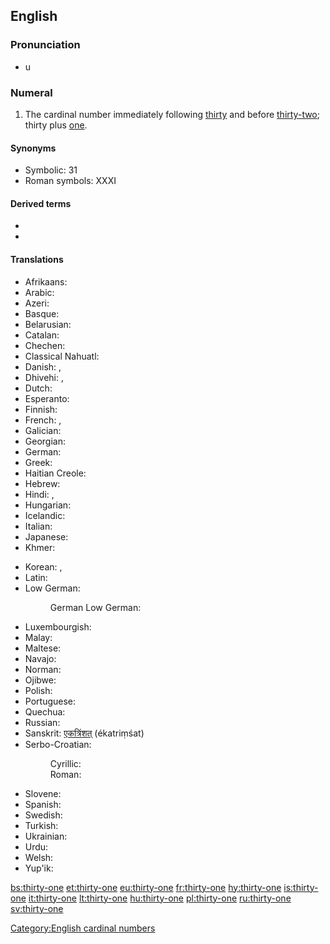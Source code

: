 ==English==
{{cardinalbox|en|30|31|32|thirty|thirty-two|ord=thirty-first}}

===Pronunciation===
* {{audio|en-us-thirty-one.ogg|Audio (US)|lang=en}}u

===Numeral===
{{head|en|numeral}}

# The cardinal number immediately following [[thirty]] and before [[thirty-two]]; thirty plus [[one]].

====Synonyms====
* Symbolic: 31
* Roman symbols: XXXI

====Derived terms====
* {{l|en|thirty-first}}
* {{l|en|thirty-oneth}}

====Translations====
{{trans-top|31}}
* Afrikaans: {{t|af|een-en-dertig}}
* Arabic: {{t|ar|وَاحِد وَثَلَاثُون|tr=wāḥid wa-ṯalāṯūn}}
* Azeri: {{t+|az|otuz bir}}
* Basque: {{t+|eu|hogeita hamaika}}
* Belarusian: {{t|be|тры́ццаць адзі́н|sc=Cyrl}}
* Catalan: {{t+|ca|trenta-un}}
* Chechen: {{t|ce|ткъе цхьайтта|tr=tqe cxhaytta}}
* Classical Nahuatl: {{t|nci|cempōhualli ommahtlāctli oncē}}
* Danish: {{t|da|enogtredive}}, {{t|da|enogtredve}}
* Dhivehi: {{t|dv|އެއްތިރީސް އެކެއް}}, {{t|dv|ތިރީސް އެކެއް}}
* Dutch: {{t+|nl|eenendertig}}
* Esperanto: {{t|eo|tridek unu}}
* Finnish: {{t|fi|kolmekymmentäyksi}}
* French: {{t+|fr|trente et un}}, {{t+|fr|trente-et-un}}
* Galician: {{t+|gl|trinta e un}}
* Georgian: {{t|ka|ოცდათერთმეტი}}
* German: {{t+|de|einunddreißig}}
* Greek: {{t|el|τριάντα έν}}
* Haitian Creole: {{t|ht|tranteyen}}
* Hebrew: {{t|he|שלשים־ואחד|tr=shloshím və-ekhád}}
* Hindi: {{t+|hi|इकतीस|tr=iktīs}}, {{t+|hi|इकत्तीस|tr=ikattīs}}
* Hungarian: {{t+|hu|harmincegy}}
* Icelandic: {{t+|is|þrjátíu og einn}}
* Italian: {{t+|it|trentuno}}
* Japanese: {{t|ja|三十一|tr=san-jū-ichí}}
* Khmer: {{t|km|សាមសិប​មួយ|tr=saamsǝp muəy}}
{{trans-mid}}
* Korean: {{t+|ko|삼십일|tr=samsib-il|sc=Kore}}, {{t|ko|서른하나|tr=seoleunhana|sc=Kore}}
* Latin: {{t|la|trigintaunus}}
* Low German:
*: German Low German: {{t+|nds-de|eenundörtig}} {{qualifier|North Low Saxon}}
* Luxembourgish: {{t|lb|eenandrësseg}}
* Malay: {{t|ms|tiga puluh satu}}
* Maltese: {{t|mt|wieħed u tletin}}
* Navajo: {{t|nv|tádiin dóó baʼąą tʼááłáʼí}}
* Norman: {{t|nrf|trente-tch'ieune}}
* Ojibwe: {{t|oj|nisimidana-ashi-bezhig}}
* Polish: {{t|pl|trzydzieści jeden}}
* Portuguese: {{t|pt|trinta e um}}
* Quechua: {{t|qu|kimsa chunka hukniyuq}}
* Russian: {{t+|ru|три́дцать оди́н}}
* Sanskrit: [[एकत्रिंशत्]] (ékatriṃśat)
* Serbo-Croatian:
*: Cyrillic: {{t|sh|тридесет и један}}
*: Roman: {{t|sh|trideset i jedan}}
* Slovene: {{t|sl|enaintrideset}}
* Spanish: {{t|es|treinta y uno}}
* Swedish: {{t+|sv|trettioett}}
* Turkish: {{t+|tr|otuz bir}}
* Ukrainian: {{t|uk|три́дцять оди́н|sc=Cyrl}}
* Urdu: {{t|ur|اکتیس|tr=iktīs / ikattīs}}
* Welsh: {{t|cy|dri deg un}}
* Yup'ik: {{t|esu|yuinaq qula atauciq}}
{{trans-bottom}}

[[Category:English cardinal numbers]]

[[bs:thirty-one]]
[[et:thirty-one]]
[[eu:thirty-one]]
[[fr:thirty-one]]
[[hy:thirty-one]]
[[is:thirty-one]]
[[it:thirty-one]]
[[lt:thirty-one]]
[[hu:thirty-one]]
[[pl:thirty-one]]
[[ru:thirty-one]]
[[sv:thirty-one]]